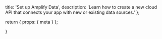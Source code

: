   title: 'Set up Amplify Data',
  description:
    'Learn how to create a new cloud API that connects your app with new or existing data sources.'
};

  return {
    props: {
      meta
    }
  };

}
